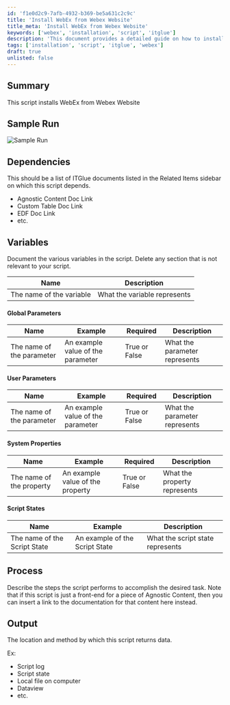 ```yaml
---
id: 'f1e0d2c9-7afb-4932-b369-be5a631c2c9c'
title: 'Install WebEx from Webex Website'
title_meta: 'Install WebEx from Webex Website'
keywords: ['webex', 'installation', 'script', 'itglue']
description: 'This document provides a detailed guide on how to install WebEx from the Webex website using a script. It includes dependencies, variable documentation, global and user parameters, system properties, script states, and the process involved in the installation.'
tags: ['installation', 'script', 'itglue', 'webex']
draft: true
unlisted: false
---
```

## Summary

This script installs WebEx from Webex Website

## Sample Run

![Sample Run](../../static/img/Install---WebEX/image_1.png)

## Dependencies

This should be a list of ITGlue documents listed in the Related Items sidebar on which this script depends.

- Agnostic Content Doc Link
- Custom Table Doc Link
- EDF Doc Link
- etc.

## Variables

Document the various variables in the script. Delete any section that is not relevant to your script.

| Name                          | Description                     |
|-------------------------------|---------------------------------|
| The name of the variable      | What the variable represents    |

#### Global Parameters

| Name                          | Example                          | Required       | Description                     |
|-------------------------------|----------------------------------|----------------|---------------------------------|
| The name of the parameter     | An example value of the parameter| True or False  | What the parameter represents    |

#### User Parameters

| Name                          | Example                          | Required       | Description                     |
|-------------------------------|----------------------------------|----------------|---------------------------------|
| The name of the parameter     | An example value of the parameter| True or False  | What the parameter represents    |

#### System Properties

| Name                          | Example                          | Required       | Description                     |
|-------------------------------|----------------------------------|----------------|---------------------------------|
| The name of the property      | An example value of the property | True or False  | What the property represents     |

#### Script States

| Name                          | Example                          | Description                     |
|-------------------------------|----------------------------------|---------------------------------|
| The name of the Script State  | An example of the Script State   | What the script state represents |

## Process

Describe the steps the script performs to accomplish the desired task. Note that if this script is just a front-end for a piece of Agnostic Content, then you can insert a link to the documentation for that content here instead.

## Output

The location and method by which this script returns data.

Ex:

- Script log
- Script state
- Local file on computer
- Dataview
- etc.













